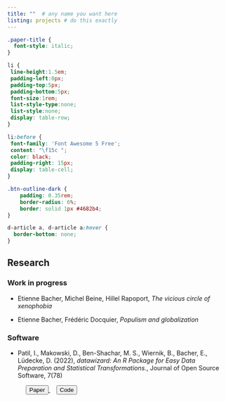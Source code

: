 ```yaml
---
title: ""  # any name you want here
listing: projects # do this exactly
---
```

  
```css
.paper-title {
  font-style: italic;
}

li {
 line-height:1.5em;
 padding-left:0px;
 padding-top:5px;
 padding-bottom:5px;
 font-size:1rem;
 list-style-type:none;
 list-style:none;
 display: table-row;
}

li:before {
 font-family: 'Font Awesome 5 Free';
 content: "\f15c ";
 color: black;
 padding-right: 15px;
 display: table-cell;
}

.btn-outline-dark {
	padding: 0.35rem;
	border-radius: 6%;
	border: solid 1px #4682b4;
}

d-article a, d-article a:hover {
  border-bottom: none;
}
```

## Research

### Work in progress

* Etienne Bacher, Michel Beine, Hillel Rapoport, *The vicious circle of xenophobia*

* Etienne Bacher, Frédéric Docquier, *Populism and globalization*


### Software

* Patil, I., Makowski, D., Ben-Shachar, M. S., Wiernik, B., Bacher, E., Lüdecke, D. (2022), *datawizard: An R Package for Easy Data Preparation and Statistical Transformations.*, Journal of Open Source Software, 7(78)

<p> 
<a href="https://joss.theoj.org/papers/10.21105/joss.04684" style="margin-left: 3em"> <button class="btn btn-outline-dark"> <i class="fas fa-file-pdf fa-lg"></i> Paper</button> </a> 
<a href="https://github.com/easystats/datawizard/" style="margin-left: 1em"> <button class="btn btn-outline-dark"> <i class="fab fa-github fa-lg"></i> Code</button> </a>
</p>

